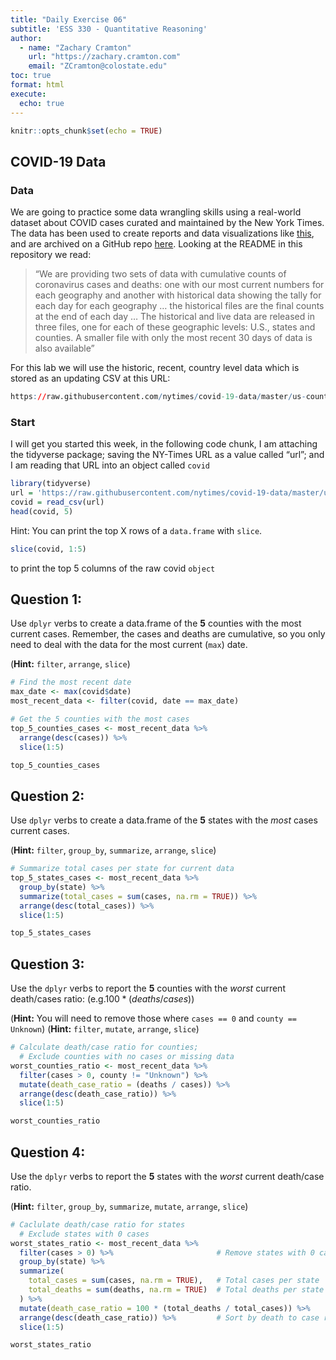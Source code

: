 ```yaml
---
title: "Daily Exercise 06"
subtitle: 'ESS 330 - Quantitative Reasoning'
author:
  - name: "Zachary Cramton"
    url: "https://zachary.cramton.com"
    email: "ZCramton@colostate.edu"
toc: true
format: html
execute:
  echo: true
---
```

```r
knitr::opts_chunk$set(echo = TRUE)
```

## COVID-19 Data

### Data

We are going to practice some data wrangling skills using a real-world dataset about COVID cases curated and maintained by the New York Times. The data has been used to create reports and data visualizations like [this](https://www.nytimes.com/interactive/2020/us/coronavirus-spread.html?referringSource=articleShare), and are archived on a GitHub repo [here](https://github.com/nytimes/covid-19-data). Looking at the README in this repository we read:

> "We are providing two sets of data with cumulative counts of coronavirus cases and deaths: one with our most current numbers for each geography and another with historical data showing the tally for each day for each geography ... the historical files are the final counts at the end of each day ... The historical and live data are released in three files, one for each of these geographic levels: U.S., states and counties. A smaller file with only the most recent 30 days of data is also available"

For this lab we will use the historic, recent, country level data which is stored as an updating CSV at this URL:

```r
https://raw.githubusercontent.com/nytimes/covid-19-data/master/us-counties-recent.csv
```

### Start

I will get you started this week, in the following code chunk, I am attaching the tidyverse package; saving the NY-Times URL as a value called "url"; and I am reading that URL into an object called `covid`

```r
library(tidyverse)
url = 'https://raw.githubusercontent.com/nytimes/covid-19-data/master/us-counties-recent.csv'
covid = read_csv(url)
head(covid, 5)
```

Hint: You can print the top X rows of a `data.frame` with `slice`.

```r
slice(covid, 1:5)
```

to print the top 5 columns of the raw covid `object`

## Question 1:

Use `dplyr` verbs to create a data.frame of the **5** counties with the most current cases. Remember, the cases and deaths are cumulative, so you only need to deal with the data for the most current (`max`) date.

(**Hint:** `filter`, `arrange`, `slice`)

```r
# Find the most recent date
max_date <- max(covid$date)
most_recent_data <- filter(covid, date == max_date)

# Get the 5 counties with the most cases
top_5_counties_cases <- most_recent_data %>%
  arrange(desc(cases)) %>% 
  slice(1:5)

top_5_counties_cases
```

## Question 2:

Use `dplyr` verbs to create a data.frame of the **5** states with the *most* cases current cases.

(**Hint:** `filter`, `group_by`, `summarize`, `arrange`, `slice`)

```r
# Summarize total cases per state for current data
top_5_states_cases <- most_recent_data %>% 
  group_by(state) %>% 
  summarize(total_cases = sum(cases, na.rm = TRUE)) %>%
  arrange(desc(total_cases)) %>%
  slice(1:5)

top_5_states_cases
```

## Question 3:

Use the `dplyr` verbs to report the **5** counties with the *worst* current death/cases ratio: (e.g.$100* (deaths/cases)$)

(**Hint:** You will need to remove those where `cases == 0` and `county == Unknown`) (**Hint:** `filter`, `mutate`, `arrange`, `slice`)

```r
# Calculate death/case ratio for counties;
  # Exclude counties with no cases or missing data
worst_counties_ratio <- most_recent_data %>% 
  filter(cases > 0, county != "Unknown") %>% 
  mutate(death_case_ratio = (deaths / cases)) %>%
  arrange(desc(death_case_ratio)) %>% 
  slice(1:5)

worst_counties_ratio
```

## Question 4:

Use the `dplyr` verbs to report the **5** states with the *worst* current death/case ratio.

(**Hint:** `filter`, `group_by`, `summarize`, `mutate`, `arrange`, `slice`)

```r
# Caclulate death/case ratio for states
  # Exclude states with 0 cases
worst_states_ratio <- most_recent_data %>% 
  filter(cases > 0) %>%                       # Remove states with 0 cases
  group_by(state) %>% 
  summarize(
    total_cases = sum(cases, na.rm = TRUE),   # Total cases per state
    total_deaths = sum(deaths, na.rm = TRUE)  # Total deaths per state
  ) %>%
  mutate(death_case_ratio = 100 * (total_deaths / total_cases)) %>% 
  arrange(desc(death_case_ratio)) %>%         # Sort by death to case ratio, highest to lowest
  slice(1:5)

worst_states_ratio
  
  
```
